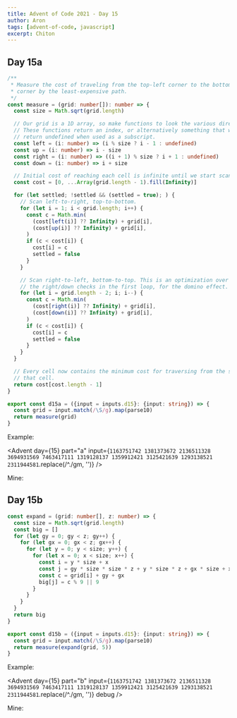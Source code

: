 ```yaml
---
title: Advent of Code 2021 - Day 15
author: Aron
tags: [advent-of-code, javascript]
excerpt: Chiton
---
```


## Day 15a

```typescript
/**
 * Measure the cost of traveling from the top-left corner to the bottom-right
 * corner by the least-expensive path.
 */
const measure = (grid: number[]): number => {
  const size = Math.sqrt(grid.length)

  // Our grid is a 1D array, so make functions to look the various directions.
  // These functions return an index, or alternatively something that will
  // return undefined when used as a subscript.
  const left = (i: number) => (i % size ? i - 1 : undefined)
  const up = (i: number) => i - size
  const right = (i: number) => ((i + 1) % size ? i + 1 : undefined)
  const down = (i: number) => i + size

  // Initial cost of reaching each cell is infinite until we start scanning.
  const cost = [0, ...Array(grid.length - 1).fill(Infinity)]

  for (let settled; !settled && (settled = true); ) {
    // Scan left-to-right, top-to-bottom.
    for (let i = 1; i < grid.length; i++) {
      const c = Math.min(
        (cost[left(i)] ?? Infinity) + grid[i],
        (cost[up(i)] ?? Infinity) + grid[i],
      )
      if (c < cost[i]) {
        cost[i] = c
        settled = false
      }
    }

    // Scan right-to-left, bottom-to-top. This is an optimization over putting
    // the right/down checks in the first loop, for the domino effect.
    for (let i = grid.length - 2; i; i--) {
      const c = Math.min(
        (cost[right(i)] ?? Infinity) + grid[i],
        (cost[down(i)] ?? Infinity) + grid[i],
      )
      if (c < cost[i]) {
        cost[i] = c
        settled = false
      }
    }
  }

  // Every cell now contains the minimum cost for traversing from the start to
  // that cell.
  return cost[cost.length - 1]
}

export const d15a = ({input = inputs.d15}: {input: string}) => {
  const grid = input.match(/\S/g).map(parse10)
  return measure(grid)
}
```

Example:

<Advent day={15} part="a" input={`
1163751742
1381373672
2136511328
3694931569
7463417111
1319128137
1359912421
3125421639
1293138521
2311944581
`.replace(/^\./gm, '')} />

Mine:

<Advent day={15} part="a" />

## Day 15b

```typescript
const expand = (grid: number[], z: number) => {
  const size = Math.sqrt(grid.length)
  const big = []
  for (let gy = 0; gy < z; gy++) {
    for (let gx = 0; gx < z; gx++) {
      for (let y = 0; y < size; y++) {
        for (let x = 0; x < size; x++) {
          const i = y * size + x
          const j = gy * size * size * z + y * size * z + gx * size + x
          const c = grid[i] + gy + gx
          big[j] = c % 9 || 9
        }
      }
    }
  }
  return big
}

export const d15b = ({input = inputs.d15}: {input: string}) => {
  const grid = input.match(/\S/g).map(parse10)
  return measure(expand(grid, 5))
}
```

Example:

<Advent day={15} part="b" input={`
1163751742
1381373672
2136511328
3694931569
7463417111
1319128137
1359912421
3125421639
1293138521
2311944581
`.replace(/^\./gm, '')} debug />

Mine:

<Advent day={15} part="b" debug />
